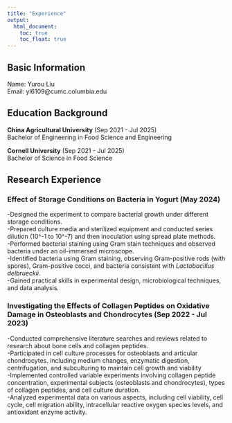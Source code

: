 ```yaml
---
title: "Experience"
output: 
  html_document:
    toc: true
    toc_float: true
---
```

## **Basic Information**
Name: Yurou Liu<br>
Email: yl6109@cumc.columbia.edu<br>

## **Education Background**

**China Agricultural University** (Sep 2021 - Jul 2025) <br>
Bachelor of Engineering in Food Science and Engineering

**Cornell University** (Sep 2021 - Jul 2025) <br>
Bachelor of Science in Food Science

## **Research Experience**

### Effect of Storage Conditions on Bacteria in Yogurt (May 2024)<br>
-Designed the experiment to compare bacterial growth under different storage conditions.<br>
-Prepared culture media and sterilized equipment and conducted series dilution (10^-1 to 10^-7) and then inoculation using spread plate methods. <br>
-Performed bacterial staining using Gram stain techniques and observed bacteria under an oil-immersed microscope.<br>
-Identified bacteria using Gram staining, observing Gram-positive rods (with spores), Gram-positive cocci, and bacteria consistent with *Lactobacillus delbrueckii*.<br>
-Gained practical skills in experimental design, microbiological techniques, and data analysis.

### Investigating the Effects of Collagen Peptides on Oxidative Damage in Osteoblasts and Chondrocytes (Sep 2022 - Jul 2023)<br>
-Conducted comprehensive literature searches and reviews related to research about bone cells and collagen peptides.<br>
-Participated in cell culture processes for osteoblasts and articular chondrocytes. including medium changes, enzymatic digestion, centrifugation, and subculturing to maintain cell growth and viability<br>
-Implemented controlled variable experiments involving collagen peptide concentration, experimental subjects (osteoblasts and chondrocytes), types of collagen peptides, and cell culture duration.<br>
-Analyzed experimental data on various aspects, including cell viability, cell cycle, cell migration ability, intracellular reactive oxygen species levels, and antioxidant enzyme activity.

